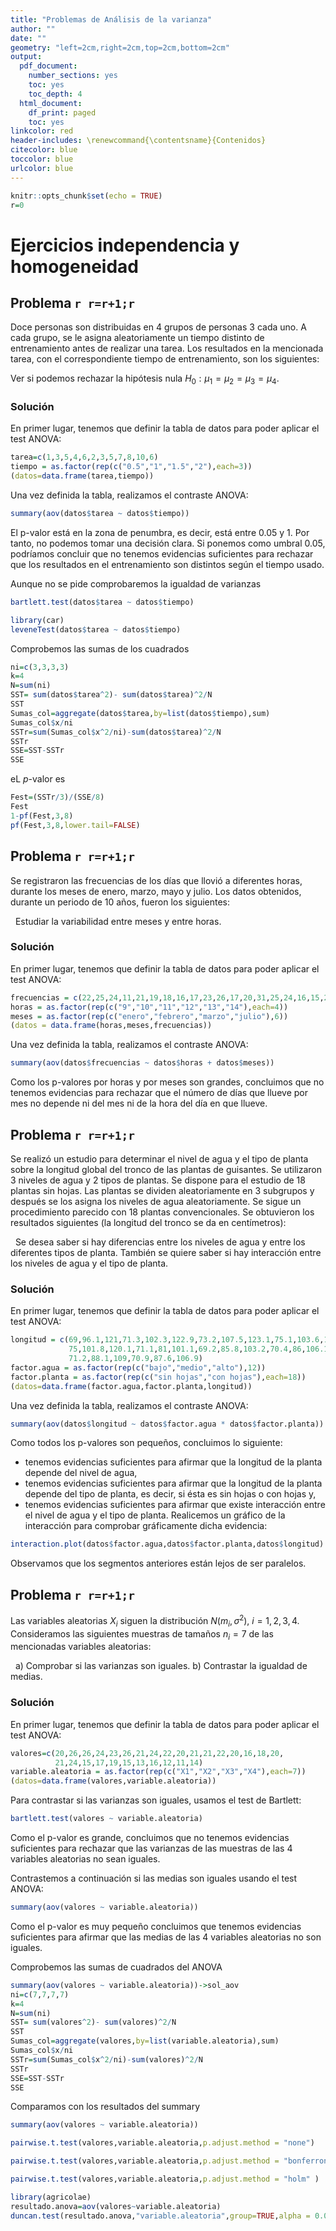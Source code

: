 ```yaml
---
title: "Problemas de Análisis de la varianza"
author: ""
date: ""
geometry: "left=2cm,right=2cm,top=2cm,bottom=2cm"
output:
  pdf_document: 
    number_sections: yes
    toc: yes
    toc_depth: 4
  html_document:
    df_print: paged
    toc: yes
linkcolor: red
header-includes: \renewcommand{\contentsname}{Contenidos}
citecolor: blue
toccolor: blue
urlcolor: blue
---
```


```r
knitr::opts_chunk$set(echo = TRUE)
r=0
```


# Ejercicios independencia y homogeneidad

## Problema `r r=r+1;r`  

Doce personas son distribuidas en $4$
grupos de personas $3$ cada uno. A cada grupo, se le
asigna aleatoriamente un tiempo distinto de entrenamiento
antes de realizar una tarea. Los resultados en
la mencionada tarea, con el correspondiente tiempo
de entrenamiento, son los siguientes:

\begin{center}
\begin{tabular}{|c|c|c|c|}
\hline
$0.5$ horas&$1$ hora&$1.5$ horas&$2$ horas\\\hline\hline
$1$&$4$&$3$&$\ \,8$\\\hline
$3$&$6$&$5$&$10$\\\hline
$5$&$2$&$7$&$\ \,6$\\\hline
\end{tabular}
\end{center}

Ver si podemos rechazar la hipótesis
nula $H_0:\mu_1=\mu_2=\mu_3=\mu_4.$

### Solución

En primer lugar, tenemos que definir la tabla de datos para poder aplicar el test ANOVA:

```r
tarea=c(1,3,5,4,6,2,3,5,7,8,10,6)
tiempo = as.factor(rep(c("0.5","1","1.5","2"),each=3))
(datos=data.frame(tarea,tiempo))
```
Una vez definida la tabla, realizamos el contraste ANOVA:
```r
summary(aov(datos$tarea ~ datos$tiempo))
```
El p-valor está en la zona de penumbra, es decir, está entre 0.05 y 1. Por tanto, no podemos tomar una decisión clara. Si ponemos como umbral 0.05, podríamos concluir que no tenemos evidencias suficientes para rechazar que los resultados en el entrenamiento son distintos según el tiempo usado.


Aunque no se pide comprobaremos la igualdad de varianzas

```r
bartlett.test(datos$tarea ~ datos$tiempo)
```

```r
library(car)
leveneTest(datos$tarea ~ datos$tiempo)
```



Comprobemos las  sumas de los cuadrados



```r
ni=c(3,3,3,3)
k=4
N=sum(ni)
SST= sum(datos$tarea^2)- sum(datos$tarea)^2/N
SST
Sumas_col=aggregate(datos$tarea,by=list(datos$tiempo),sum)
Sumas_col$x/ni
SSTr=sum(Sumas_col$x^2/ni)-sum(datos$tarea)^2/N
SSTr
SSE=SST-SSTr
SSE
```

eL $p$-valor es

```r
Fest=(SSTr/3)/(SSE/8)
Fest
1-pf(Fest,3,8)
pf(Fest,3,8,lower.tail=FALSE)
```




## Problema `r r=r+1;r`  

Se registraron las frecuencias de los días que llovió a diferentes horas, durante los meses de enero, marzo, mayo
y julio. Los datos obtenidos, durante un periodo de 10 años, fueron los siguientes:
\ \newline
\begin{center}
\begin{tabular}{|c||c|c|c|c||c|}
\hline
Hora&enero&febrero&marzo&julio&Total\\\hline\hline
$\ \,9$&$\ \,22$&$\ \,25$&$\ \,24$&$\ \,11$&$\ \,82$\\\hline
$10$&$\ \,21$&$\ \,19$&$\ \,18$&$\ \,16$&$\ \,74$\\\hline
$11$&$\ \,17$&$\ \,23$&$\ \,26$&$\ \,17$&$\ \,83$\\\hline
$12$&$\ \,20$&$\ \,31$&$\ \,25$&$\ \,24$&$100$\\\hline
$13$&$\ \,16$&$\ \,15$&$\ \,23$&$\ \,24$&$\ \,78$\\\hline
$14$&$\ \,21$&$\ \,35$&$\ \,23$&$\ \,20$&$\ \,99$\\\hline\hline
Total&$117$&$148$&$139$&$112$&$536$\\\hline
\end{tabular}
\end{center}
\ \newline
Estudiar la variabilidad entre meses y entre horas.


### Solución

En primer lugar, tenemos que definir la tabla de datos para poder aplicar el test ANOVA:
```r
frecuencias = c(22,25,24,11,21,19,18,16,17,23,26,17,20,31,25,24,16,15,23,24,21,35,23,20)
horas = as.factor(rep(c("9","10","11","12","13","14"),each=4))
meses = as.factor(rep(c("enero","febrero","marzo","julio"),6))
(datos = data.frame(horas,meses,frecuencias))
```
Una vez definida la tabla, realizamos el contraste ANOVA:
```r
summary(aov(datos$frecuencias ~ datos$horas + datos$meses))
```
Como los p-valores por horas y por meses son grandes, concluimos que no tenemos evidencias para rechazar que el número de días que llueve por mes no depende ni del mes ni de la hora del día en que llueve.

## Problema `r r=r+1;r`  

Se realizó un estudio para  determinar el nivel de agua y el tipo de planta sobre la longitud global del tronco de las plantas de guisantes. Se utilizaron $3$ niveles de agua y $2$ tipos de plantas. Se dispone para el estudio de $18$ plantas  sin
hojas. Las plantas se dividen aleatoriamente en $3$ subgrupos y después se los asigna los niveles de agua aleatoriamente. Se sigue un procedimiento parecido con $18$ plantas convencionales. Se obtuvieron
los resultados siguientes (la longitud del tronco se da
en centímetros):
\ \newline
\begin{center}
\begin{tabular}{c|c|c|c|c|}
&&\multicolumn{3}{c|}{FACTOR AGUA}\\\hline
& &{bajo}&{medio}&{alto}\\\cline{3-5}
\multirow{12}{1.75cm}{FACTOR PLANTA}&\multirow{6}{1cm}{Sin Hojas}&
$69.0$&$\ \,96.1$&$121.0$\\\cline{3-5}
&&$71.3$&$102.3$&$122.9$\\\cline{3-5}
&&$73.2$&$107.5$&$123.1$\\\cline{3-5}
&&$75.1$&$103.6$&$125.7$\\\cline{3-5}
&&$74.4$&$100.7$&$125.2$\\\cline{3-5}
&&$75.0$&$101.8$&$120.1$\\\cline{2-5}
&\multirow{6}{1cm}{Con Hojas}&$71.1$&$\ \,81.0$&$101.1$\\\cline{3-5}
&&$69.2$&$\ \,85.8$&$103.2$\\\cline{3-5}
&&$70.4$&$\ \,86.0$&$106.1$\\\cline{3-5}
&&$73.2$&$\ \,87.5$&$109.7$\\\cline{3-5}
&&$71.2$&$\ \,88.1$&$109.0$\\\cline{3-5}
&&$70.9$&$\ \,87.6$&$106.9$\\\hline
\end{tabular}
\end{center} 
\ \newline
Se desea saber si hay diferencias entre los niveles
de agua y entre los diferentes tipos de planta. También se quiere saber si hay interacción entre los niveles de agua y el tipo de planta.

### Solución

En primer lugar, tenemos que definir la tabla de datos para poder aplicar el test ANOVA:

```r
longitud = c(69,96.1,121,71.3,102.3,122.9,73.2,107.5,123.1,75.1,103.6,125.7,74.4,100.7,125.2,
             75,101.8,120.1,71.1,81,101.1,69.2,85.8,103.2,70.4,86,106.1,73.2,87.5,109.7,
             71.2,88.1,109,70.9,87.6,106.9)
factor.agua = as.factor(rep(c("bajo","medio","alto"),12))
factor.planta = as.factor(rep(c("sin hojas","con hojas"),each=18))
(datos=data.frame(factor.agua,factor.planta,longitud))
```
Una vez definida la tabla, realizamos el contraste ANOVA:
```r
summary(aov(datos$longitud ~ datos$factor.agua * datos$factor.planta))
```
Como todos los p-valores son pequeños, concluimos lo siguiente:

- tenemos evidencias suficientes para afirmar que la longitud de la planta depende del nivel de agua,
- tenemos evidencias suficientes para afirmar que la longitud de la planta depende del tipo de planta, es decir, si ésta es sin hojas o con hojas y,
- tenemos evidencias suficientes para afirmar que existe interacción entre el nivel de agua y el tipo de planta. Realicemos un gráfico de la interacción para comprobar gráficamente dicha evidencia:
```r
interaction.plot(datos$factor.agua,datos$factor.planta,datos$longitud)
```

Observamos que los segmentos anteriores están lejos de ser paralelos.


## Problema `r r=r+1;r`   

Las variables aleatorias $X_i$ siguen la distribución
$N(m_i,\sigma^2),\ i=1,2,3,4$. Consideramos las siguientes
muestras de tamaños $n_i=7$ de las mencionadas variables aleatorias:
\ \newline
\begin{center}
\begin{tabular}{cccccccc}
$X_1$&$20$&$26$&$26$&$24$&$23$&$26$&$21$\\
$X_2$&$24$&$22$&$20$&$21$&$21$&$22$&$20$\\
$X_3$&$16$&$18$&$20$&$21$&$24$&$15$&$17$\\
$X_4$&$19$&$15$&$13$&$16$&$12$&$11$&$14$\\
\end{tabular}
\end{center}
\ \newline
    a) Comprobar si las varianzas son iguales.
    b) Contrastar la igualdad de medias.

### Solución

En primer lugar, tenemos que definir la tabla de datos para poder aplicar el test ANOVA:
```r
valores=c(20,26,26,24,23,26,21,24,22,20,21,21,22,20,16,18,20,
          21,24,15,17,19,15,13,16,12,11,14)
variable.aleatoria = as.factor(rep(c("X1","X2","X3","X4"),each=7))
(datos=data.frame(valores,variable.aleatoria))
```
Para contrastar si las varianzas son iguales, usamos el test de Bartlett:
```r
bartlett.test(valores ~ variable.aleatoria)
```
Como el p-valor es grande, concluimos que no tenemos evidencias suficientes para rechazar que las varianzas de las muestras de las 4 variables aleatorias no sean iguales.

Contrastemos a continuación si las medias son iguales usando el test ANOVA:
```r
summary(aov(valores ~ variable.aleatoria))
```
Como el p-valor es muy pequeño concluimos que tenemos evidencias suficientes para afirmar que las medias de las 4 variables aleatorias no son iguales.



Comprobemos las  sumas de cuadrados del ANOVA

```r
summary(aov(valores ~ variable.aleatoria))->sol_aov
ni=c(7,7,7,7)
k=4
N=sum(ni)
SST= sum(valores^2)- sum(valores)^2/N
SST
Sumas_col=aggregate(valores,by=list(variable.aleatoria),sum)
Sumas_col$x/ni
SSTr=sum(Sumas_col$x^2/ni)-sum(valores)^2/N
SSTr
SSE=SST-SSTr
SSE
```

Comparamos  con los resultados del summary
```r
summary(aov(valores ~ variable.aleatoria))
```





```r
pairwise.t.test(valores,variable.aleatoria,p.adjust.method = "none")
```



```r
pairwise.t.test(valores,variable.aleatoria,p.adjust.method = "bonferroni" )
```

```r
pairwise.t.test(valores,variable.aleatoria,p.adjust.method = "holm" )
```


```r
library(agricolae)
resultado.anova=aov(valores~variable.aleatoria)
duncan.test(resultado.anova,"variable.aleatoria",group=TRUE,alpha = 0.05)$group
```

